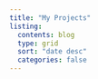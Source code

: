 ```yaml
---
title: "My Projects"
listing:
  contents: blog
  type: grid
  sort: "date desc"
  categories: false
---
```

